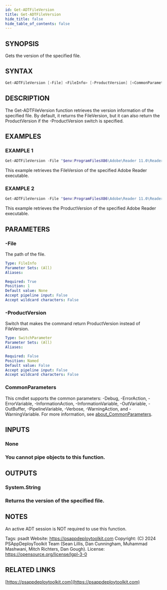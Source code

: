 ```yaml
---
id: Get-ADTFileVersion
title: Get-ADTFileVersion
hide_title: false
hide_table_of_contents: false
---
```


## SYNOPSIS

Gets the version of the specified file.

## SYNTAX

```powershell
Get-ADTFileVersion [-File] <FileInfo> [-ProductVersion] [<CommonParameters>]
```

## DESCRIPTION

The Get-ADTFileVersion function retrieves the version information of the specified file.
By default, it returns the FileVersion, but it can also return the ProductVersion if the -ProductVersion switch is specified.

## EXAMPLES

### EXAMPLE 1

```powershell
Get-ADTFileVersion -File "$env:ProgramFilesX86\Adobe\Reader 11.0\Reader\AcroRd32.exe"
```

This example retrieves the FileVersion of the specified Adobe Reader executable.

### EXAMPLE 2

```powershell
Get-ADTFileVersion -File "$env:ProgramFilesX86\Adobe\Reader 11.0\Reader\AcroRd32.exe" -ProductVersion
```

This example retrieves the ProductVersion of the specified Adobe Reader executable.

## PARAMETERS

### -File

The path of the file.

```yaml
Type: FileInfo
Parameter Sets: (All)
Aliases:

Required: True
Position: 1
Default value: None
Accept pipeline input: False
Accept wildcard characters: False
```

### -ProductVersion

Switch that makes the command return ProductVersion instead of FileVersion.

```yaml
Type: SwitchParameter
Parameter Sets: (All)
Aliases:

Required: False
Position: Named
Default value: False
Accept pipeline input: False
Accept wildcard characters: False
```

### CommonParameters

This cmdlet supports the common parameters: -Debug, -ErrorAction, -ErrorVariable, -InformationAction, -InformationVariable, -OutVariable, -OutBuffer, -PipelineVariable, -Verbose, -WarningAction, and -WarningVariable. For more information, see [about_CommonParameters](http://go.microsoft.com/fwlink/?LinkID=113216).

## INPUTS

### None

### You cannot pipe objects to this function.
## OUTPUTS

### System.String

### Returns the version of the specified file.
## NOTES
An active ADT session is NOT required to use this function.

Tags: psadt
Website: https://psappdeploytoolkit.com
Copyright: (C) 2024 PSAppDeployToolkit Team (Sean Lillis, Dan Cunningham, Muhammad Mashwani, Mitch Richters, Dan Gough).
License: https://opensource.org/license/lgpl-3-0

## RELATED LINKS

[https://psappdeploytoolkit.com](https://psappdeploytoolkit.com)
